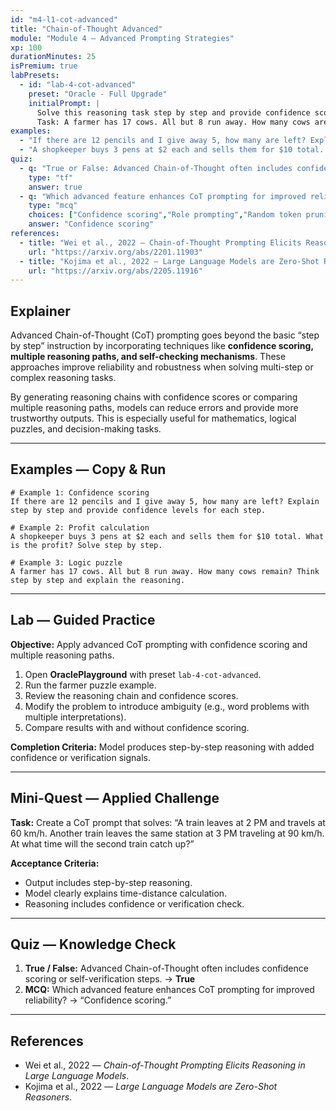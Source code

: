 ```yaml
---
id: "m4-l1-cot-advanced"
title: "Chain-of-Thought Advanced"
module: "Module 4 — Advanced Prompting Strategies"
xp: 100
durationMinutes: 25
isPremium: true
labPresets:
  - id: "lab-4-cot-advanced"
    preset: "Oracle - Full Upgrade"
    initialPrompt: |
      Solve this reasoning task step by step and provide confidence scoring for each step.
      Task: A farmer has 17 cows. All but 8 run away. How many cows are left?
examples:
  - "If there are 12 pencils and I give away 5, how many are left? Explain step by step with confidence levels."
  - "A shopkeeper buys 3 pens at $2 each and sells them for $10 total. What is the profit? Walk through the reasoning step by step."
quiz:
  - q: "True or False: Advanced Chain-of-Thought often includes confidence scoring or self-verification steps."
    type: "tf"
    answer: true
  - q: "Which advanced feature enhances CoT prompting for improved reliability?"
    type: "mcq"
    choices: ["Confidence scoring","Role prompting","Random token pruning","Translation"]
    answer: "Confidence scoring"
references:
  - title: "Wei et al., 2022 — Chain-of-Thought Prompting Elicits Reasoning"
    url: "https://arxiv.org/abs/2201.11903"
  - title: "Kojima et al., 2022 — Large Language Models are Zero-Shot Reasoners"
    url: "https://arxiv.org/abs/2205.11916"
---
```


<LessonHeader title="Chain-of-Thought Advanced" xp={100} duration={25} belt="Purple" />

## Explainer

Advanced Chain-of-Thought (CoT) prompting goes beyond the basic “step by step” instruction by incorporating techniques like **confidence scoring, multiple reasoning paths, and self-checking mechanisms**. These approaches improve reliability and robustness when solving multi-step or complex reasoning tasks.

By generating reasoning chains with confidence scores or comparing multiple reasoning paths, models can reduce errors and provide more trustworthy outputs. This is especially useful for mathematics, logical puzzles, and decision-making tasks.

---

## Examples — Copy & Run

```text
# Example 1: Confidence scoring
If there are 12 pencils and I give away 5, how many are left? Explain step by step and provide confidence levels for each step.

# Example 2: Profit calculation
A shopkeeper buys 3 pens at $2 each and sells them for $10 total. What is the profit? Solve step by step.

# Example 3: Logic puzzle
A farmer has 17 cows. All but 8 run away. How many cows remain? Think step by step and explain the reasoning.
```

---

## Lab — Guided Practice

**Objective:** Apply advanced CoT prompting with confidence scoring and multiple reasoning paths.

1. Open **OraclePlayground** with preset `lab-4-cot-advanced`.
2. Run the farmer puzzle example.
3. Review the reasoning chain and confidence scores.
4. Modify the problem to introduce ambiguity (e.g., word problems with multiple interpretations).
5. Compare results with and without confidence scoring.

**Completion Criteria:** Model produces step-by-step reasoning with added confidence or verification signals.

---

## Mini-Quest — Applied Challenge

**Task:** Create a CoT prompt that solves: “A train leaves at 2 PM and travels at 60 km/h. Another train leaves the same station at 3 PM traveling at 90 km/h. At what time will the second train catch up?”

**Acceptance Criteria:**
- Output includes step-by-step reasoning.
- Model clearly explains time-distance calculation.
- Reasoning includes confidence or verification check.

---

## Quiz — Knowledge Check

1. **True / False:** Advanced Chain-of-Thought often includes confidence scoring or self-verification steps. → **True**
2. **MCQ:** Which advanced feature enhances CoT prompting for improved reliability? → “Confidence scoring.”

---

## References

- Wei et al., 2022 — *Chain-of-Thought Prompting Elicits Reasoning in Large Language Models*.  
- Kojima et al., 2022 — *Large Language Models are Zero-Shot Reasoners*.
